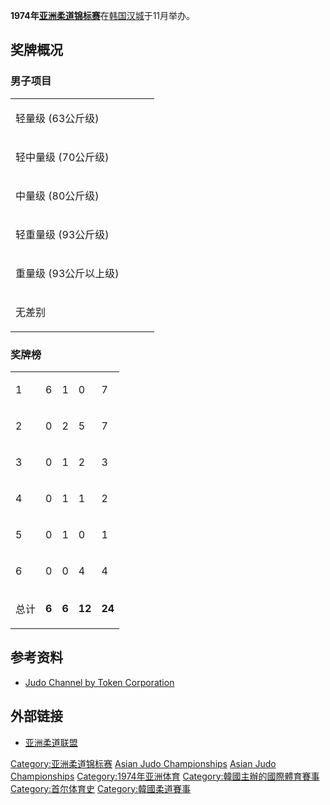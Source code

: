 '''1974年[[亚洲柔道锦标赛|亚洲柔道锦标赛]]'''在[[韩国|韩国]][[汉城|汉城]]于11月举办。

==奖牌概况==
===男子项目===
{| {{MedalistTable|type=项目}}
|-
|rowspan=2|轻量级 (63公斤级)
|rowspan=2|{{flagathlete|[[南喜阳|南喜阳]]|JPN}}
|rowspan=2|{{flagathlete|郑吉祥|TPE}}
|{{flagathlete|[[郑在泳_(柔道运动员)|郑在泳]]|KOR}}
|-
|{{flagathlete|[[Renato_Repuyan|Renato Repuyan]]|PHI}}
|-
|rowspan=2|轻中量级 (70公斤级)
|rowspan=2|{{flagathlete|[[Koji_Kuramoto|Koji Kuramoto]]|JPN}}
|rowspan=2|{{flagathlete|Ronald|HKG|1959}}
|{{flagathlete|[[韩圣哲|韩圣哲]]|KOR}}
|-
|{{flagathlete|[[Geronimo_Dyogi|Geronimo Dyogi]]|PHI}}
|-
|rowspan=2|中量级 (80公斤级)
|rowspan=2|{{flagathlete|[[藤猪省三|藤猪省三]]|JPN}}
|rowspan=2|{{flagathlete|[[Kim_Dae-Yong|Kim Dae-Yong]]|KOR}}
|{{flagathlete|洪朝雄|TPE}}
|-
|{{flagathlete|Oscar|PHI }}
|-
|rowspan=2|轻重量级 (93公斤级)
|rowspan=2|{{flagathlete|[[岩田胜彦|岩田胜彦]]|JPN}}
|rowspan=2|{{flagathlete|Suranta Ginting|INA}}
|{{flagathlete|Kwon|KOR}}
|-
|{{flagathlete|[[Fernando_Garcia_(judoka)|Fernando Garcia]]|PHI}}
|-
|rowspan=2|重量级 (93公斤以上级)
|rowspan=2|{{flagathlete|[[远藤纯男|远藤纯男]]|JPN}}
|rowspan=2|{{flagathlete|[[罗正得|罗正得]]|KOR}}
|{{flagathlete|郑富雄|CHN }}
|-
|{{flagathlete|Raymond|INA}}
|-
|rowspan=2|无差别
|rowspan=2|{{flagathlete|[[藤猪省三|藤猪省三]]|JPN}}
|rowspan=2|{{flagathlete|[[远藤纯男|远藤纯男]]|JPN}}
|{{flagathlete|[[赵在基|赵在基]]|KOR }}
|-
|{{flagathlete|Kwon|KOR }}
|}

===奖牌榜 ===
{| {{RankedMedalTable}}
|-
| 1 ||align="left"| {{flagcountry|JPN}} || 6 || 1 || 0 || 7
|-
| 2 ||align="left"| {{flagcountry|KOR}} || 0|| 2 || 5 || 7
|-
| 3 ||align="left"| {{flagcountry|TPE}} || 0 || 1 || 2 || 3
|-
| 4 ||align="left"| {{flagcountry|INA}} || 0 || 1 || 1 || 2
|-
| 5 ||align="left"| {{flagcountry|HKG|1959}} || 0 || 1 || 0 || 1
|-
| 6 ||align="left"| {{flagcountry|PHI}} || 0 || 0 || 4 || 4
|-
! colspan="2"| 总计 
| '''6''' || '''6''' || '''12''' || '''24'''
|}

==参考资料==
*[http://www.judo-ch.jp/result/asia/men1990.shtml Judo Channel by Token Corporation]{{Wayback|url=http://www.judo-ch.jp/result/asia/men1990.shtml |date=20200807212702 }}

==外部链接==
*[http://www.juaonline.org/index.asp 亚洲柔道联盟]{{Wayback|url=http://www.juaonline.org/index.asp |date=20201013180151 }}

{{AC Judo}}

[[Category:亚洲柔道锦标赛|Category:亚洲柔道锦标赛]]
[[Category:1974年柔道|Asian Judo Championships]]
[[Category:1974年韩国|Asian Judo Championships]]
[[Category:1974年亚洲体育|Category:1974年亚洲体育]]
[[Category:韓國主辦的國際體育賽事|Category:韓國主辦的國際體育賽事]]
[[Category:首尔体育史|Category:首尔体育史]]
[[Category:韓國柔道賽事|Category:韓國柔道賽事]]